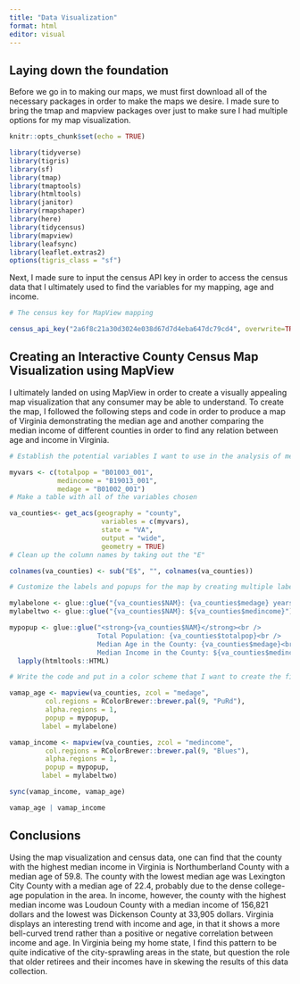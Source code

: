 ```yaml
---
title: "Data Visualization"
format: html
editor: visual
---
```


## Laying down the foundation

Before we go in to making our maps, we must first download all of the necessary packages in order to make the maps we desire. I made sure to bring the tmap and mapview packages over just to make sure I had multiple options for my map visualization.

```r
knitr::opts_chunk$set(echo = TRUE)

library(tidyverse)
library(tigris)
library(sf)
library(tmap)
library(tmaptools)
library(htmltools)
library(janitor)
library(rmapshaper)
library(here)
library(tidycensus)
library(mapview)
library(leafsync)
library(leaflet.extras2)
options(tigris_class = "sf")

```

Next, I made sure to input the census API key in order to access the census data that I ultimately used to find the variables for my mapping, age and income.

```r
# The census key for MapView mapping

census_api_key("2a6f8c21a30d3024e038d67d7d4eba647dc79cd4", overwrite=TRUE)

```

## Creating an Interactive County Census Map Visualization using MapView

I ultimately landed on using MapView in order to create a visually appealing map visualization that any consumer may be able to understand. To create the map, I followed the following steps and code in order to produce a map of Virginia demonstrating the median age and another comparing the median income of different counties in order to find any relation between age and income in Virginia.

```r
# Establish the potential variables I want to use in the analysis of median age in Virginia counties.

myvars <- c(totalpop = "B01003_001",
            medincome = "B19013_001",
            medage = "B01002_001")
# Make a table with all of the variables chosen 

va_counties<- get_acs(geography = "county",
                       variables = c(myvars),
                       state = "VA",
                       output = "wide",
                       geometry = TRUE)
# Clean up the column names by taking out the "E"

colnames(va_counties) <- sub("E$", "", colnames(va_counties))

# Customize the labels and popups for the map by creating multiple labels for each map and a common-use popup

mylabelone <- glue::glue("{va_counties$NAM}: {va_counties$medage} years old")
mylabeltwo <- glue::glue("{va_counties$NAM}: ${va_counties$medincome}")

mypopup <- glue::glue("<strong>{va_counties$NAM}</strong><br />
                      Total Population: {va_counties$totalpop}<br />
                      Median Age in the County: {va_counties$medage}<br />
                      Median Income in the County: ${va_counties$medincome}") %>% 
  lapply(htmltools::HTML)

# Write the code and put in a color scheme that I want to create the final interactive maps of both age and income, split between blue to demonstrate income and pink to demonstrate age.

vamap_age <- mapview(va_counties, zcol = "medage", 
         col.regions = RColorBrewer::brewer.pal(9, "PuRd"), 
         alpha.regions = 1,
         popup = mypopup,
        label = mylabelone)

vamap_income <- mapview(va_counties, zcol = "medincome", 
         col.regions = RColorBrewer::brewer.pal(9, "Blues"), 
         alpha.regions = 1,
         popup = mypopup,
        label = mylabeltwo)

sync(vamap_income, vamap_age)

vamap_age | vamap_income
```

## Conclusions

Using the map visualization and census data, one can find that the county with the highest median income in Virginia is Northumberland County with a median age of 59.8. The county with the lowest median age was Lexington City County with a median age of 22.4, probably due to the dense college-age population in the area. In income, however, the county with the highest median income was Loudoun County with a median income of 156,821 dollars and the lowest was Dickenson County at 33,905 dollars. Virginia displays an interesting trend with income and age, in that it shows a more bell-curved trend rather than a positive or negative correlation between income and age. In Virginia being my home state, I find this pattern to be quite indicative of the city-sprawling areas in the state, but question the role that older retirees and their incomes have in skewing the results of this data collection.
